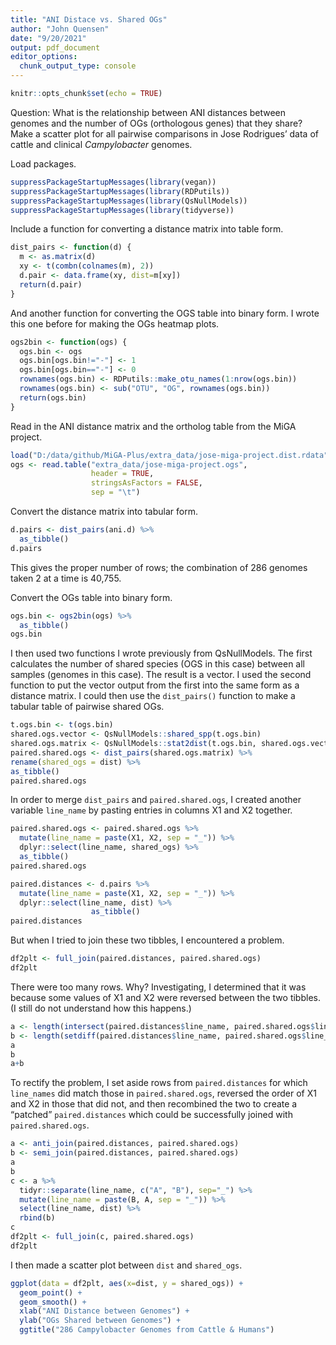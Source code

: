 ```yaml
---
title: "ANI Distace vs. Shared OGs"
author: "John Quensen"
date: "9/20/2021"
output: pdf_document
editor_options: 
  chunk_output_type: console
---
```


```r
knitr::opts_chunk$set(echo = TRUE)
```

Question: What is the relationship between ANI distances between genomes and the number of OGs (orthologous genes) that they share? Make a scatter plot for all pairwise comparisons in Jose Rodrigues' data of cattle and clinical *Campylobacter* genomes.  

Load packages.  
```r
suppressPackageStartupMessages(library(vegan))
suppressPackageStartupMessages(library(RDPutils))
suppressPackageStartupMessages(library(QsNullModels))
suppressPackageStartupMessages(library(tidyverse))
```

Include a function for converting a distance matrix into table form.  

```r
dist_pairs <- function(d) {
  m <- as.matrix(d)
  xy <- t(combn(colnames(m), 2))
  d.pair <- data.frame(xy, dist=m[xy])
  return(d.pair)
}
```

And another function for converting the OGS table into binary form. I wrote this one before for making the OGs heatmap plots.  

```r
ogs2bin <- function(ogs) {
  ogs.bin <- ogs
  ogs.bin[ogs.bin!="-"] <- 1
  ogs.bin[ogs.bin=="-"] <- 0
  rownames(ogs.bin) <- RDPutils::make_otu_names(1:nrow(ogs.bin))
  rownames(ogs.bin) <- sub("OTU", "OG", rownames(ogs.bin))
  return(ogs.bin)
}
```

Read in the ANI distance matrix and the ortholog table from the MiGA project.  

```r
load("D:/data/github/MiGA-Plus/extra_data/jose-miga-project.dist.rdata")
ogs <- read.table("extra_data/jose-miga-project.ogs",
                  header = TRUE,
                  stringsAsFactors = FALSE,
                  sep = "\t")
```

Convert the distance matrix into tabular form.  

```r
d.pairs <- dist_pairs(ani.d) %>%
  as_tibble()
d.pairs
```

This gives the proper number of rows; the combination of 286 genomes taken 2 at a time is 40,755.  

Convert the OGs table into binary form.  

```r
ogs.bin <- ogs2bin(ogs) %>% 
  as_tibble()
ogs.bin
```

I then used two functions I wrote previously from QsNullModels. The first calculates the number of shared species (OGS in this case) between all samples (genomes in this case). The result is a vector. I used the second function to put the vector output from the first into the same form as a distance matrix. I could then use the `dist_pairs()` function to make a tabular table of pairwise shared OGs.  

```r
t.ogs.bin <- t(ogs.bin)
shared.ogs.vector <- QsNullModels::shared_spp(t.ogs.bin)
shared.ogs.matrix <- QsNullModels::stat2dist(t.ogs.bin, shared.ogs.vector)
paired.shared.ogs <- dist_pairs(shared.ogs.matrix) %>% 
rename(shared_ogs = dist) %>% 
as_tibble()
paired.shared.ogs
```

In order to merge `dist_pairs` and `paired.shared.ogs`, I created another variable `line_name` by pasting entries in columns X1 and X2 together.  

```r
paired.shared.ogs <- paired.shared.ogs %>% 
  mutate(line_name = paste(X1, X2, sep = "_")) %>% 
  dplyr::select(line_name, shared_ogs) %>% 
  as_tibble()
paired.shared.ogs

paired.distances <- d.pairs %>% 
  mutate(line_name = paste(X1, X2, sep = "_")) %>% 
  dplyr::select(line_name, dist) %>% 
                  as_tibble()
paired.distances
```

But when I tried to join these two tibbles, I encountered a problem.  

```r
df2plt <- full_join(paired.distances, paired.shared.ogs)
df2plt
```

There were too many rows. Why? Investigating, I determined that it was because some values of X1 and X2 were reversed between the two tibbles. (I still do not understand how this happens.)   

```r
a <- length(intersect(paired.distances$line_name, paired.shared.ogs$line_name))
b <- length(setdiff(paired.distances$line_name, paired.shared.ogs$line_name))
a
b
a+b
```

To rectify the problem, I set aside rows from `paired.distances` for which `line_names` did match those in `paired.shared.ogs`, reversed the order of X1 and X2 in those that did not, and then recombined the two to create a "patched" `paired.distances` which could be successfully joined with `paired.shared.ogs`.  

```r
a <- anti_join(paired.distances, paired.shared.ogs)
b <- semi_join(paired.distances, paired.shared.ogs)
a
b
c <- a %>% 
  tidyr::separate(line_name, c("A", "B"), sep="_") %>% 
  mutate(line_name = paste(B, A, sep = "_")) %>% 
  select(line_name, dist) %>% 
  rbind(b)
c
df2plt <- full_join(c, paired.shared.ogs)
df2plt
```

I then made a scatter plot between `dist` and `shared_ogs`.  

```r
ggplot(data = df2plt, aes(x=dist, y = shared_ogs)) +
  geom_point() +
  geom_smooth() +
  xlab("ANI Distance between Genomes") +
  ylab("OGs Shared between Genomes") +
  ggtitle("286 Campylobacter Genomes from Cattle & Humans")
```

